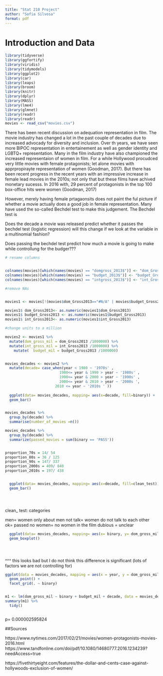 ```yaml
--- 
title: "Stat 210 Project" 
author: "Sofia Silvosa" 
format: pdf 
---
```


# Introduction and Data



```r
library(tidyverse)
library(ggfortify)
library(viridis)
library(tidymodels)
library(ggplot2)
library(car)
library(leaps)
library(broom)
library(knitr)
library(dplyr)
library(MASS)
library(lme4)
library(glmnet)
library(readr)
library(readr)
movies <- read_csv("movies.csv")

```

There has been recent discussion on adequation representation in film.
The movie industry has changed a lot in the past couple of decades due to
increased advocady for diversity and inclusion. Over th years, we have
seen more BIPOC representation in entertainement as well as gender identity
and LGBTQ+ representation. Many in the film industry have also championed the increased representaion of women in film. For a while Hollywood procudced very little movies with female protagonists; let alone movies with apprpropirayte representation of women (Goodman, 2017). But there has been recent progress in the recent years with an impressive increase in female lead movies in the 2010s; not only that but these films have achived monetary sucesss. In 2016 with, 29 percent of protagonists in the top 100 box-office hits were women (Goodman, 2017)

However, merely having female prtagaonsits does not paint the ful picture if whether a movie actually does a good job in female representation. Many have used the so-called Bechdel test to make this judgement. The Bechdel test is


Does the decade a movie was released predict whether it passes the bechdel test (logistic regression)
will this change if we look at the variable in a multinomial fashion?

Does passing the bechdel test predict how much a movie is going to make while controllung for the budger???






```r



# rename columns


colnames(movies)[which(names(movies) == "domgross_2013$")] <- "dom_Gross2013"
colnames(movies)[which(names(movies) == "budget_2013$")] <- "budget_Gross2013"
colnames(movies)[which(names(movies) == "intgross_2013$")] <- "int_Gross2013"

#remove NAs


movies1 <- movies[!(movies$dom_Gross2013=="#N/A" | movies$budget_Gross2013 =="#N/A"),]

movies1$ dom_Gross2013<- as.numeric(movies1$dom_Gross2013)
movies1$ budget_Gross2013 <- as.numeric(movies1$budget_Gross2013)
movies1$ int_Gross2013<- as.numeric(movies1$int_Gross2013)

#change units to a million

movies2 <- movies1 %>% 
  mutate(dom_gross_mil = dom_Gross2013 /1000000) %>% 
  mutate(int_gross_mil = int_Gross2013 /1000000) %>% 
    mutate(  budget_mil = budget_Gross2013 /1000000)


movies_decades <- movies2 %>% 
  mutate(decade= case_when(year < 1980 ~ '1970s' ,
                         1980<= year & 1990 > year ~ '1980s' ,
                         1990<= year & 2000 > year ~ '1990s' ,
                         2000<= year & 2010 > year ~ '2000s ',
                       2010 <= year ~ '2010s ' ))  
  
  ggplot(data= movies_decades, mapping= aes(x=decade, fill=binary)) +
  geom_bar()


movies_decades %>% 
  group_by(decade) %>% 
  summarise(number_of_movies =n())

movies_decades %>%
  group_by(decade) %>%
  summarize(passed_movies = sum(binary == 'PASS'))


proportion_70s = 14/ 54
proportion_80s = 36 / 125
proportion_90s = 147/ 337
proportion_2000s = 409/ 840
proportion_2010s = 197/ 438



```




```r


  
  ggplot(data= movies_decades, mapping= aes(x=decade, fill=clean_test)) +
  geom_bar()





```

clean_ test: categories

men= women only about men
not talk= women do not talk to each other
ok= passed
no women= no women in the film
dubious = unclear


```r


  
  ggplot(data= movies_decades, mapping= aes(x= binary, y= dom_gross_mil)) +
  geom_boxplot()





```


 ^^^ this looks bad but I do not think this difference is significant (lots of factors we are not controlling for)
 
 
 

```r





ggplot(data = movies_decades, mapping = aes(x = year, y = dom_gross_mil )) +
  geom_point() +
  facet_grid(. ~ binary)



```


```r





m1 <- lm(dom_gross_mil ~ binary + budget_mil + decade, data = movies_decades)
summary(m1) %>% 
  tidy() 



```


p= 0.000002595824

##Sources

https://www.nytimes.com/2017/02/21/movies/women-protagonists-movies-2016.html
https://www.tandfonline.com/doi/pdf/10.1080/14680777.2016.1234239?needAccess=true

https://fivethirtyeight.com/features/the-dollar-and-cents-case-against-hollywoods-exclusion-of-women/

